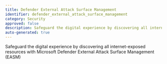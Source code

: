 ```yaml
---
title: Defender External Attack Surface Management
identifier: defender_external_attack_surface_management
category: Security
approved: false
description: Safeguard the digital experience by discovering all internet-exposed resources with Microsoft Defender External Attack Surface Management (EASM)
auto-generated: true
---
```


Safeguard the digital experience by discovering all internet-exposed resources with Microsoft Defender External Attack Surface Management (EASM)